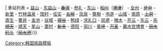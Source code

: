 {{鐵道路線|
| 模板名稱 = 全罗线
| 名稱 = [[全罗线]]
| 代表色 = #0066b3
| 背景顏色 = #ffffff
| Logo = {{#ifeq: {{NAMESPACE}}|{{ns:0}}|[[File:Korail logo.svg|70px]]}}
| 車站列表 = [[益山站|益山]] - [[东益山站|东益山]] - <del>[[春浦站|春浦]]</del> - [[参礼站|参礼]] - [[东山站 (全罗北道)|东山]] - <del>[[松川站 (全罗北道)|松川]]</del>（<del>[[德津站|德津]]</del>） - [[全州站 (韩国)|全州]] - <del>[[牙中站|牙中]]</del> - [[新里站 (全罗北道)|新里]] - [[竹林温泉站|竹林温泉]] - [[馆村站|馆村]] - [[任实站|任实]] - <del>[[五柳站|五柳]]</del> - [[凤泉站 (全罗北道)|凤泉]] - [[獒樹站|獒樹]] - [[书道站|书道]] - [[山城站 (全罗北道)|山城]] - [[南原站|南原]] - <del>[[上洞站 (全罗北道)|上洞]]</del> - [[周生站|周生]] - [[甕井站|甕井]] - [[金池站|金池]] - [[谷城站 (全羅南道)|谷城]] - <del>[[寝谷站|寝谷]]</del> - [[鸭绿站|鸭绿]] - [[求礼口站|求礼口]] - [[凤德站 (全罗南道)|凤德]] - [[槐木站|槐木]] - [[开云站|开云]] - [[东云站 (全罗南道)|东云]] - <del>[[东顺天站|东顺天]]</del> - [[顺天站 (全罗南道)|顺天]] - [[星山站|星山]] - [[栗村站|栗村]] - <del>[[新丰站 (全罗南道)|新丰]]</del> - [[德阳站 (全罗南道)|德阳]] - [[丽川站|丽川]] - <del>[[美坪站|美坪]]</del> - <del>[[万圣站|万圣]]</del> - [[麗水世博會站|麗水世博會]] - <del>[[丽水码头站|丽水码头]]</del>（<del>[[丽水港站|丽水港]]</del>）}}<noinclude>
[[Category:韩国铁路模板]]

</noinclude>